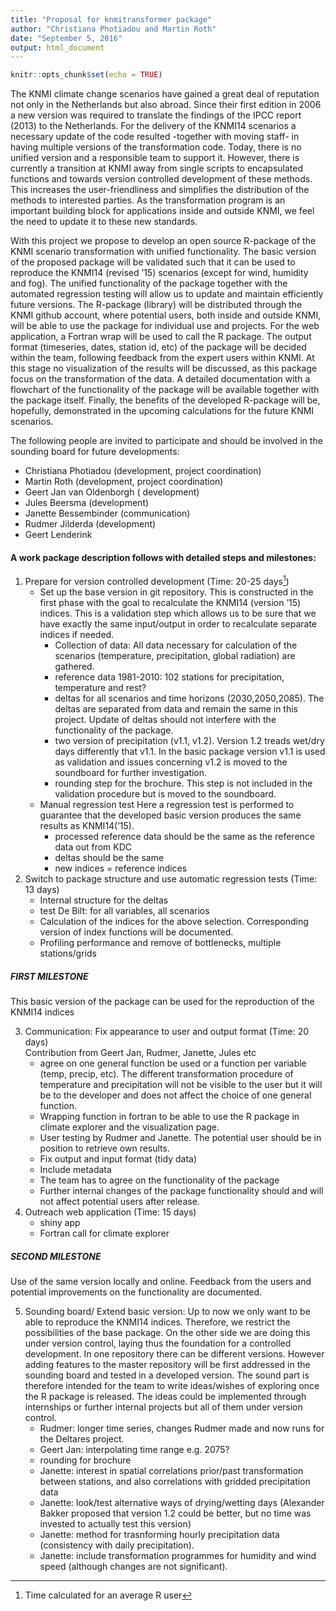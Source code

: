 ```yaml
---
title: "Proposal for knmitransformer package"
author: "Christiana Photiadou and Martin Roth"
date: "September 5, 2016"
output: html_document
---
```


```r
knitr::opts_chunk$set(echo = TRUE)
```


The KNMI climate change scenarios have gained a great deal of reputation not only in the Netherlands but also abroad. 
Since their first edition in 2006 a new version was required to translate the findings of the IPCC report (2013) to the Netherlands. 
For the delivery of the KNMI14 scenarios a necessary update of the code resulted -together with moving staff- in having multiple versions of the transformation code. 
Today, there is no unified version and a responsible team to support it. 
However, there is currently a transition at KNMI away from single scripts to encapsulated functions and towards version controlled development of these methods.
This increases the user-friendliness and simplifies the distribution of the methods to interested parties. 
As the transformation program is an important building block for applications inside and outside KNMI, we feel the need to update it to these new standards.

With this project we propose to develop an open source R-package of the KNMI scenario transformation with unified functionality.
The basic version of the proposed package will be validated such that it can be used to reproduce the KNMI14 (revised ‘15) scenarios (except for wind, humidity and fog).
The unified functionality of the package together with the automated regression testing will allow us to update and maintain efficiently future versions.
The R-package (library) will be distributed through the KNMI github account, where potential users, both inside and outside KNMI, will be able to use the package for individual use and projects.
For the web application, a Fortran wrap will be used to call the R package.
The output format (timeseries, dates, station id, etc) of the package will be decided within the team, following feedback from the expert users within KNMI.
At this stage no visualization of the results will be discussed, as this package focus on the transformation of the data.
A detailed documentation with a flowchart of the functionality of the package will be available together with the package itself. 
Finally, the benefits of the developed R-package will be, hopefully, demonstrated in the upcoming calculations for the future KNMI scenarios. 

The following people are invited to participate and should be involved in the sounding board for future developments:

- Christiana Photiadou (development, project coordination)
- Martin Roth (development, project coordination)
- Geert Jan van Oldenborgh ( development)
- Jules Beersma (development)
- Janette Bessembinder (communication)
- Rudmer Jilderda (development)
- Geert Lenderink 


#### A work package description follows with detailed steps and milestones:

1.  Prepare for version controlled development (Time: 20-25 days[^1])
    - Set up the base version in git repository. This is constructed in the first phase with the goal to recalculate the KNMI14 (version ‘15) indices. This is a validation step which allows us to be sure that we have exactly the same input/output in order to recalculate separate indices if needed.
        * Collection of data: All data necessary for calculation of the scenarios (temperature, precipitation, global radiation) are gathered. 
        * reference data 1981-2010: 102 stations for precipitation, temperature and rest?
        * deltas for all scenarios and time horizons (2030,2050,2085). The deltas are separated from data and remain the same in this project. Update of deltas should not interfere with the functionality of the package.
        * two version of precipitation (v1.1, v1.2). Version 1.2 treads wet/dry days differently that v1.1. In the basic package version v1.1 is used as validation and issues concerning v1.2 is moved to the soundboard for further investigation.
        * rounding step for the brochure. This step is not included in the validation procedure but is moved to the soundboard.
    - Manual regression test
    Here a regression test is performed to guarantee that the developed basic version  produces the same results as KNMI14(‘15). 
        * processed reference data should be the same as the reference data out from KDC
        * deltas should be the same
        * new indices = reference indices

2. Switch to package structure and use automatic regression tests (Time: 13 days)
    - Internal structure for the deltas 
    - test De Bilt: for all variables, all scenarios
    - Calculation of the indices for the above selection. Corresponding version of index functions will be documented.
    - Profiling performance and remove of bottlenecks, multiple stations/grids 

##### FIRST MILESTONE
This basic version of the package can be used for the reproduction of the KNMI14 indices

3. Communication: Fix appearance to user and output format (Time: 20 days)  
Contribution from Geert Jan, Rudmer, Janette, Jules etc
    - agree on one general function be used or a function per variable (temp, precip, etc).  The different transformation procedure of temperature and precipitation will not be visible to the user but it will be to the developer and does not affect the choice of one general function.
    - Wrapping function in fortran to be able to use the R package in climate explorer and the visualization page. 
    - User testing by Rudmer and Janette. The potential user should be in position to retrieve own results.
    - Fix output and input format (tidy data) 
    - Include metadata
    - The team has to agree on the functionality of the package
    - Further internal changes of the package functionality should and will not affect potential users after release. 

4. Outreach web application (Time: 15 days)
    - shiny app 
    - Fortran call for climate explorer


##### SECOND MILESTONE
Use of the same version locally and online. Feedback from the users and potential improvements on the functionality are documented. 


5. Sounding board/ Extend basic version: Up to now we only want to be able to reproduce the KNMI14 indices. Therefore, we restrict the possibilities of the base package. On the other side we are doing this under version control, laying thus the foundation for a controlled development. In one repository there can be different versions. However adding features to the master repository will be first addressed in the sounding board and tested in a developed version. The sound part is therefore intended for the team to write ideas/wishes of exploring once the R package is released. The ideas could be implemented through internships or further internal projects but all of them under version control. 
    - Rudmer: longer time series, changes Rudmer made and now runs for the Deltares project.
    - Geert Jan: interpolating time range e.g. 2075?
    - rounding for brochure
    - Janette: interest in spatial correlations prior/past transformation between stations, and also correlations with gridded precipitation data
    - Janette: look/test alternative ways of drying/wetting days (Alexander Bakker proposed that version 1.2 could be better, but no time was invested to actually test this version)
    - Janette: method for trasnforming hourly precipitation data (consistency with daily precipitation).
    - Janette: include transformation programmes for humidity and wind speed (although changes are not significant).


[^1]:
Time calculated for an average R user